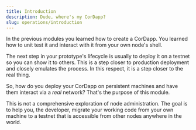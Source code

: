 ```yaml
---
title: Introduction
description: Dude, where's my CorDapp?
slug: operations/introduction
---
```


In the previous modules you learned how to create a CorDapp. You learned how to unit test it and interact with it from your own node's shell.

The next step in your prototype's lifecycle is usually to deploy it on a testnet so you can show it to others. This is a step closer to production deployment and closely emulates the process. In this respect, it is a step closer to the real thing. 

So, how do you deploy your CorDapp on persistent machines and have them interact via a _real_ network? That's the purpose of this module.

This is not a comprehensive exploration of node administration. The goal is to help you, the developer, migrate your working code from your own machine to a testnet that is accessible from other nodes anywhere in the world.
